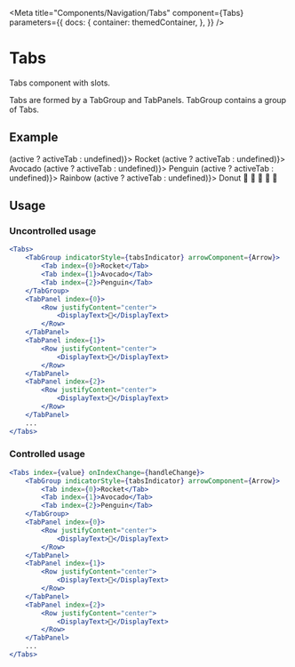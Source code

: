 
<Meta
    title="Components/Navigation/Tabs"
    component={Tabs}
    parameters={{
        docs: {
            container: themedContainer,
        },
    }}
/>

# Tabs

Tabs component with slots.

Tabs are formed by a TabGroup and TabPanels. TabGroup contains a group of Tabs.

## Example

<Canvas>
    <Tabs className="with-icon">
        <TabGroup indicatorStyle={tabsIndicator} arrowComponent={Arrow} style={tabGroup}>
            <Tab index={0} style={({ active }) => (active ? activeTab : undefined)}>
                Rocket
            </Tab>
            <Tab index={1} style={({ active }) => (active ? activeTab : undefined)}>
                Avocado
            </Tab>
            <Tab index={2} style={({ active }) => (active ? activeTab : undefined)}>
                Penguin
            </Tab>
            <Tab index={3} style={({ active }) => (active ? activeTab : undefined)}>
                Rainbow
            </Tab>
            <Tab index={4} style={({ active }) => (active ? activeTab : undefined)}>
                Donut
            </Tab>
        </TabGroup>
        <TabPanel index={0}>
            <Row justifyContent="center">
                <DisplayText>🚀</DisplayText>
            </Row>
        </TabPanel>
        <TabPanel index={1}>
            <Row justifyContent="center">
                <DisplayText>🥑</DisplayText>
            </Row>
        </TabPanel>
        <TabPanel index={2}>
            <Row justifyContent="center">
                <DisplayText>🐧</DisplayText>
            </Row>
        </TabPanel>
        <TabPanel index={3}>
            <Row justifyContent="center">
                <DisplayText>🌈</DisplayText>
            </Row>
        </TabPanel>
        <TabPanel index={4}>
            <Row justifyContent="center">
                <DisplayText>🍩</DisplayText>
            </Row>
        </TabPanel>
    </Tabs>
</Canvas>

## Usage

### Uncontrolled usage

```jsx
<Tabs>
    <TabGroup indicatorStyle={tabsIndicator} arrowComponent={Arrow}>
        <Tab index={0}>Rocket</Tab>
        <Tab index={1}>Avocado</Tab>
        <Tab index={2}>Penguin</Tab>
    </TabGroup>
    <TabPanel index={0}>
        <Row justifyContent="center">
            <DisplayText>🚀</DisplayText>
        </Row>
    </TabPanel>
    <TabPanel index={1}>
        <Row justifyContent="center">
            <DisplayText>🥑</DisplayText>
        </Row>
    </TabPanel>
    <TabPanel index={2}>
        <Row justifyContent="center">
            <DisplayText>🐧</DisplayText>
        </Row>
    </TabPanel>
    ...
</Tabs>
```

### Controlled usage

```jsx
<Tabs index={value} onIndexChange={handleChange}>
    <TabGroup indicatorStyle={tabsIndicator} arrowComponent={Arrow}>
        <Tab index={0}>Rocket</Tab>
        <Tab index={1}>Avocado</Tab>
        <Tab index={2}>Penguin</Tab>
    </TabGroup>
    <TabPanel index={0}>
        <Row justifyContent="center">
            <DisplayText>🚀</DisplayText>
        </Row>
    </TabPanel>
    <TabPanel index={1}>
        <Row justifyContent="center">
            <DisplayText>🥑</DisplayText>
        </Row>
    </TabPanel>
    <TabPanel index={2}>
        <Row justifyContent="center">
            <DisplayText>🐧</DisplayText>
        </Row>
    </TabPanel>
    ...
</Tabs>
```
